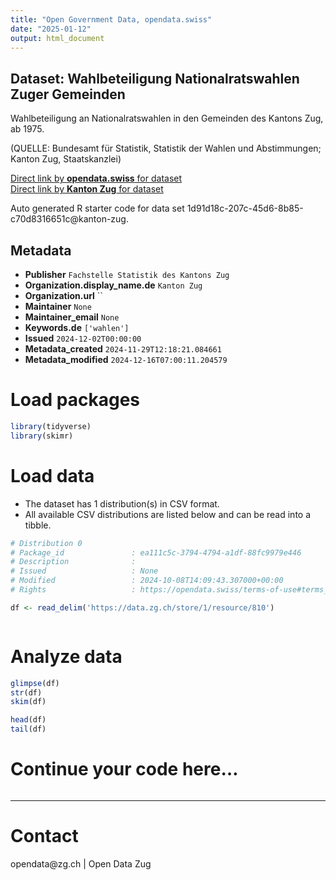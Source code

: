 ```yaml
---
title: "Open Government Data, opendata.swiss"
date: "2025-01-12"
output: html_document
---
```


## Dataset: Wahlbeteiligung Nationalratswahlen Zuger Gemeinden

Wahlbeteiligung an Nationalratswahlen in den Gemeinden des Kantons Zug, ab 1975.

(QUELLE: Bundesamt für Statistik, Statistik der Wahlen und Abstimmungen; Kanton Zug, Staatskanzlei)

[Direct link by **opendata.swiss** for dataset](https://opendata.swiss/de/dataset/wahlbeteiligung-nationalratswahlen-zuger-gemeinden)<br>
[Direct link by **Kanton Zug** for dataset](https://www.zg.ch/behoerden/gesundheitsdirektion/statistikfachstelle/themen/17-politik)

Auto generated R starter code for data set 1d91d18c-207c-45d6-8b85-c70d8316651c@kanton-zug.

## Metadata

- **Publisher** `Fachstelle Statistik des Kantons Zug`
- **Organization.display_name.de** `Kanton Zug`
- **Organization.url** ``
- **Maintainer** `None`
- **Maintainer_email** `None`
- **Keywords.de** `['wahlen']`
- **Issued** `2024-12-02T00:00:00`
- **Metadata_created** `2024-11-29T12:18:21.084661`
- **Metadata_modified** `2024-12-16T07:00:11.204579`


# Load packages

```r

library(tidyverse)
library(skimr)

```

# Load data

-   The dataset has 1 distribution(s) in CSV format.
-   All available CSV distributions are listed below and can be read into a tibble.

```r

# Distribution 0
# Package_id               : ea111c5c-3794-4794-a1df-88fc9979e446
# Description              : 
# Issued                   : None
# Modified                 : 2024-10-08T14:09:43.307000+00:00
# Rights                   : https://opendata.swiss/terms-of-use#terms_open

df <- read_delim('https://data.zg.ch/store/1/resource/810')



```

# Analyze data

```r

glimpse(df)
str(df)
skim(df)

head(df)
tail(df)

```

# Continue your code here...

```r

```

------------------------------------------------------------------------

# Contact

opendata@zg.ch | Open Data Zug
